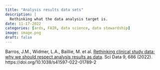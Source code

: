 ```yaml
---
title: "Analysis results data sets"
description: |
  Rethinking what the data analysis target is.  
date: 11-17-2022
categories: [ards, FAIR, data science, data stewardship]
image: image.png
draft: false
---
```


Barros, J.M., Widmer, L.A., Baillie, M. et al. [Rethinking clinical study data: why we should respect analysis results as data](https://www.nature.com/articles/s41597-022-01789-2). Sci Data 9, 686 (2022). https://doi.org/10.1038/s41597-022-01789-2
